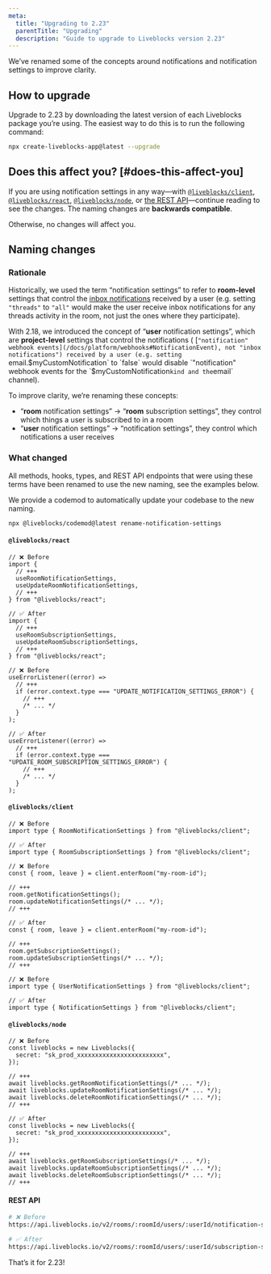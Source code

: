 ```yaml
---
meta:
  title: "Upgrading to 2.23"
  parentTitle: "Upgrading"
  description: "Guide to upgrade to Liveblocks version 2.23"
---
```


We’ve renamed some of the concepts around notifications and notification
settings to improve clarity.

## How to upgrade

Upgrade to 2.23 by downloading the latest version of each Liveblocks package
you’re using. The easiest way to do this is to run the following command:

```bash
npx create-liveblocks-app@latest --upgrade
```

## Does this affect you? [#does-this-affect-you]

If you are using notification settings in any way—with [`@liveblocks/client`][],
[`@liveblocks/react`][], [`@liveblocks/node`][], or
[the REST API](/docs/api-reference/rest-api-endpoints)—continue reading to see
the changes. The naming changes are **backwards compatible**.

Otherwise, no changes will affect you.

## Naming changes

### Rationale

Historically, we used the term “notification settings” to refer to
**room-level** settings that control the
[inbox notifications](/docs/ready-made-features/notifications/concepts#Inbox-Notifications)
received by a user (e.g. setting `"threads"` to `"all"` would make the user
receive inbox notifications for any threads activity in the room, not just the
ones where they participate).

With 2.18, we introduced the concept of “**user** notification settings”, which
are **project-level** settings that control the notifications (
[`"notification" webhook events](/docs/platform/webhooks#NotificationEvent), not
"inbox notifications") received by a user (e.g. setting
`email.$myCustomNotification` to `false` would disable
`"notification" webhook events for the `$myCustomNotification`kind and the`email`
channel).

To improve clarity, we’re renaming these concepts:

- “**room** notification settings” → “**room** subscription settings”, they
  control which things a user is subscribed to in a room
- “**user** notification settings” → “notification settings”, they control which
  notifications a user receives

### What changed

All methods, hooks, types, and REST API endpoints that were using these terms
have been renamed to use the new naming, see the examples below.

We provide a codemod to automatically update your codebase to the new naming.

```bash
npx @liveblocks/codemod@latest rename-notification-settings
```

#### `@liveblocks/react`

```tsx
// ❌ Before
import {
  // +++
  useRoomNotificationSettings,
  useUpdateRoomNotificationSettings,
  // +++
} from "@liveblocks/react";

// ✅ After
import {
  // +++
  useRoomSubscriptionSettings,
  useUpdateRoomSubscriptionSettings,
  // +++
} from "@liveblocks/react";
```

```tsx
// ❌ Before
useErrorListener((error) =>
  // +++
  if (error.context.type === "UPDATE_NOTIFICATION_SETTINGS_ERROR") {
    // +++
    /* ... */
  }
);

// ✅ After
useErrorListener((error) =>
  // +++
  if (error.context.type === "UPDATE_ROOM_SUBSCRIPTION_SETTINGS_ERROR") {
    // +++
    /* ... */
  }
);
```

#### `@liveblocks/client`

```tsx
// ❌ Before
import type { RoomNotificationSettings } from "@liveblocks/client";

// ✅ After
import type { RoomSubscriptionSettings } from "@liveblocks/client";
```

```tsx
// ❌ Before
const { room, leave } = client.enterRoom("my-room-id");

// +++
room.getNotificationSettings();
room.updateNotificationSettings(/* ... */);
// +++

// ✅ After
const { room, leave } = client.enterRoom("my-room-id");

// +++
room.getSubscriptionSettings();
room.updateSubscriptionSettings(/* ... */);
// +++
```

```tsx
// ❌ Before
import type { UserNotificationSettings } from "@liveblocks/client";

// ✅ After
import type { NotificationSettings } from "@liveblocks/client";
```

#### `@liveblocks/node`

```tsx
// ❌ Before
const liveblocks = new Liveblocks({
  secret: "sk_prod_xxxxxxxxxxxxxxxxxxxxxxxx",
});

// +++
await liveblocks.getRoomNotificationSettings(/* ... */);
await liveblocks.updateRoomNotificationSettings(/* ... */);
await liveblocks.deleteRoomNotificationSettings(/* ... */);
// +++

// ✅ After
const liveblocks = new Liveblocks({
  secret: "sk_prod_xxxxxxxxxxxxxxxxxxxxxxxx",
});

// +++
await liveblocks.getRoomSubscriptionSettings(/* ... */);
await liveblocks.updateRoomSubscriptionSettings(/* ... */);
await liveblocks.deleteRoomSubscriptionSettings(/* ... */);
// +++
```

#### REST API

```bash
# ❌ Before
https://api.liveblocks.io/v2/rooms/:roomId/users/:userId/notification-settings

# ✅ After
https://api.liveblocks.io/v2/rooms/:roomId/users/:userId/subscription-settings
```

That’s it for 2.23!

[`@liveblocks/client`]: /docs/api-reference/liveblocks-client
[`@liveblocks/react`]: /docs/api-reference/liveblocks-react
[`@liveblocks/node`]: /docs/api-reference/liveblocks-node
